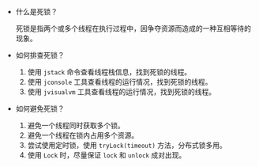 - 什么是死锁？

  死锁是指两个或多个线程在执行过程中，因争夺资源而造成的一种互相等待的现象。

- 如何排查死锁？

  1. 使用 `jstack` 命令查看线程栈信息，找到死锁的线程。
  2. 使用 `jconsole` 工具查看线程的运行情况，找到死锁的线程。
  3. 使用 `jvisualvm` 工具查看线程的运行情况，找到死锁的线程。

- 如何避免死锁？

  1. 避免一个线程同时获取多个锁。
  2. 避免一个线程在锁内占用多个资源。
  3. 尝试使用定时锁，使用 `tryLock(timeout)` 方法，分布式锁多用。
  4. 使用 `Lock` 时，尽量保证 `lock` 和 `unlock` 成对出现。